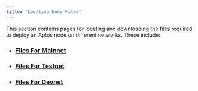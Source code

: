 ```yaml
---
title: "Locating Node Files"
---
```


This section contains pages for locating and downloading the files required to deploy an Aptos node
on different networks. These include:

- ### [Files For Mainnet](/ja/network/nodes/configure/node-files-all-networks/node-files-mainnet)
- ### [Files For Testnet](/ja/network/nodes/configure/node-files-all-networks/node-files-testnet)
- ### [Files For Devnet](/ja/network/nodes/configure/node-files-all-networks/node-files-devnet)
